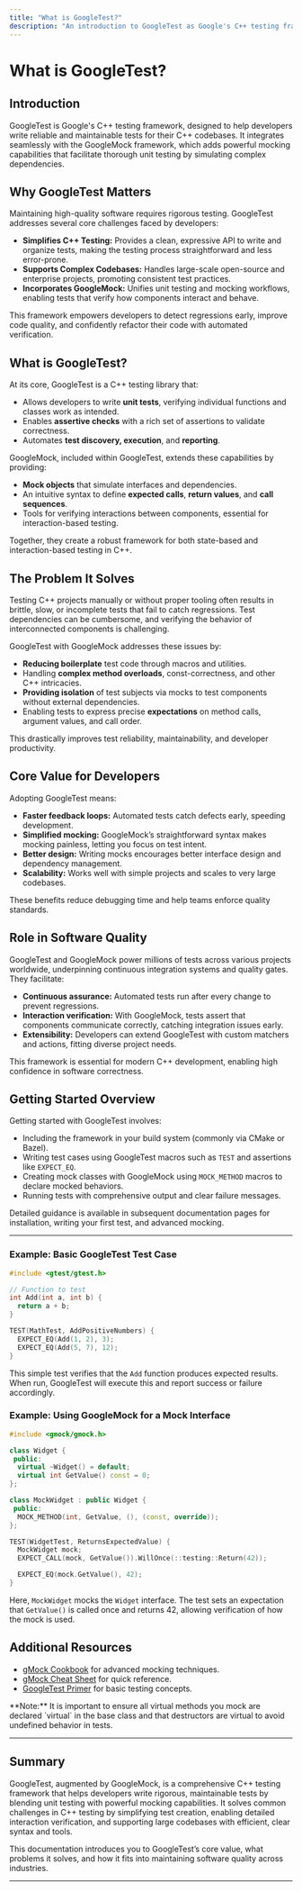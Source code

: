 ```yaml
---
title: "What is GoogleTest?"
description: "An introduction to GoogleTest as Google's C++ testing framework, now incorporating GoogleMock for seamless unit and mocking test workflows. Describes the problem it solves, its value for developers, and its role in advancing software quality across open-source and enterprise codebases."
---
```


# What is GoogleTest?

## Introduction

GoogleTest is Google's C++ testing framework, designed to help developers write reliable and maintainable tests for their C++ codebases. It integrates seamlessly with the GoogleMock framework, which adds powerful mocking capabilities that facilitate thorough unit testing by simulating complex dependencies.


## Why GoogleTest Matters

Maintaining high-quality software requires rigorous testing. GoogleTest addresses several core challenges faced by developers:

- **Simplifies C++ Testing:** Provides a clean, expressive API to write and organize tests, making the testing process straightforward and less error-prone.
- **Supports Complex Codebases:** Handles large-scale open-source and enterprise projects, promoting consistent test practices.
- **Incorporates GoogleMock:** Unifies unit testing and mocking workflows, enabling tests that verify how components interact and behave.

This framework empowers developers to detect regressions early, improve code quality, and confidently refactor their code with automated verification.


## What is GoogleTest?

At its core, GoogleTest is a C++ testing library that:

- Allows developers to write **unit tests**, verifying individual functions and classes work as intended.
- Enables **assertive checks** with a rich set of assertions to validate correctness.
- Automates **test discovery, execution**, and **reporting**.

GoogleMock, included within GoogleTest, extends these capabilities by providing:

- **Mock objects** that simulate interfaces and dependencies.
- An intuitive syntax to define **expected calls**, **return values**, and **call sequences**.
- Tools for verifying interactions between components, essential for interaction-based testing.

Together, they create a robust framework for both state-based and interaction-based testing in C++.


## The Problem It Solves

Testing C++ projects manually or without proper tooling often results in brittle, slow, or incomplete tests that fail to catch regressions. Test dependencies can be cumbersome, and verifying the behavior of interconnected components is challenging.

GoogleTest with GoogleMock addresses these issues by:

- **Reducing boilerplate** test code through macros and utilities.
- Handling **complex method overloads**, const-correctness, and other C++ intricacies.
- **Providing isolation** of test subjects via mocks to test components without external dependencies.
- Enabling tests to express precise **expectations** on method calls, argument values, and call order.

This drastically improves test reliability, maintainability, and developer productivity.


## Core Value for Developers

Adopting GoogleTest means:

- **Faster feedback loops:** Automated tests catch defects early, speeding development.
- **Simplified mocking:** GoogleMock’s straightforward syntax makes mocking painless, letting you focus on test intent.
- **Better design:** Writing mocks encourages better interface design and dependency management.
- **Scalability:** Works well with simple projects and scales to very large codebases.

These benefits reduce debugging time and help teams enforce quality standards.


## Role in Software Quality

GoogleTest and GoogleMock power millions of tests across various projects worldwide, underpinning continuous integration systems and quality gates. They facilitate:

- **Continuous assurance:** Automated tests run after every change to prevent regressions.
- **Interaction verification:** With GoogleMock, tests assert that components communicate correctly, catching integration issues early.
- **Extensibility:** Developers can extend GoogleTest with custom matchers and actions, fitting diverse project needs.

This framework is essential for modern C++ development, enabling high confidence in software correctness.


## Getting Started Overview

Getting started with GoogleTest involves:

- Including the framework in your build system (commonly via CMake or Bazel).
- Writing test cases using GoogleTest macros such as `TEST` and assertions like `EXPECT_EQ`.
- Creating mock classes with GoogleMock using `MOCK_METHOD` macros to declare mocked behaviors.
- Running tests with comprehensive output and clear failure messages.

Detailed guidance is available in subsequent documentation pages for installation, writing your first test, and advanced mocking.


---

### Example: Basic GoogleTest Test Case

```cpp
#include <gtest/gtest.h>

// Function to test
int Add(int a, int b) {
  return a + b;
}

TEST(MathTest, AddPositiveNumbers) {
  EXPECT_EQ(Add(1, 2), 3);
  EXPECT_EQ(Add(5, 7), 12);
}
```

This simple test verifies that the `Add` function produces expected results. When run, GoogleTest will execute this and report success or failure accordingly.


### Example: Using GoogleMock for a Mock Interface

```cpp
#include <gmock/gmock.h>

class Widget {
 public:
  virtual ~Widget() = default;
  virtual int GetValue() const = 0;
};

class MockWidget : public Widget {
 public:
  MOCK_METHOD(int, GetValue, (), (const, override));
};

TEST(WidgetTest, ReturnsExpectedValue) {
  MockWidget mock;
  EXPECT_CALL(mock, GetValue()).WillOnce(::testing::Return(42));

  EXPECT_EQ(mock.GetValue(), 42);
}
```

Here, `MockWidget` mocks the `Widget` interface. The test sets an expectation that `GetValue()` is called once and returns 42, allowing verification of how the mock is used.


## Additional Resources

- [gMock Cookbook](https://google.github.io/googletest/gmock_cook_book.html) for advanced mocking techniques.
- [gMock Cheat Sheet](https://google.github.io/googletest/gmock_cheat_sheet.html) for quick reference.
- [GoogleTest Primer](primer.md) for basic testing concepts.


<Callout>
**Note:** It is important to ensure all virtual methods you mock are declared `virtual` in the base class and that destructors are virtual to avoid undefined behavior in tests.
</Callout>


---

## Summary

GoogleTest, augmented by GoogleMock, is a comprehensive C++ testing framework that helps developers write rigorous, maintainable tests by blending unit testing with powerful mocking capabilities. It solves common challenges in C++ testing by simplifying test creation, enabling detailed interaction verification, and supporting large codebases with efficient, clear syntax and tools.

This documentation introduces you to GoogleTest’s core value, what problems it solves, and how it fits into maintaining software quality across industries.


---